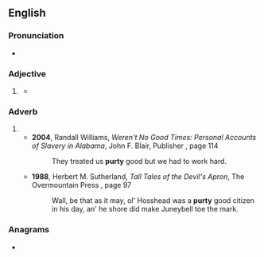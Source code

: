 ==English==

===Pronunciation===
* {{rhymes|en|ɜː(ɹ)ti}}

===Adjective===
{{en-adj|er}}

# {{lb|en|informal}} {{eye dialect of|en|pretty}}
#* {{quote-book
|en
|year=1939
|author={{w|John Steinbeck}}
|title={{w|The Grapes of Wrath}}
|chapter=22
|passage=Seen a '''purty''' girl down the road. Give her a big wink, too. '''Purty''' as hell, too.}}

===Adverb===
{{en-adv|-}}
# {{eye dialect of|en|pretty}}
#* '''2004''', Randall Williams, ''Weren't No Good Times: Personal Accounts of Slavery in Alabama'', John F. Blair, Publisher {{ISBN|9780895872845}}, page 114
#*: They treated us '''purty''' good but we had to work hard.
#* '''1988''', Herbert M. Sutherland, ''Tall Tales of the Devil's Apron'', The Overmountain Press {{ISBN|9780932807274}}, page 97
#*: Wall, be that as it may, ol&#39; Hosshead was a '''purty''' good citizen in his day, an&#39; he  shore did make Juneybell toe the mark.

===Anagrams===
* {{anagrams|en|a=prtuy|putry}}